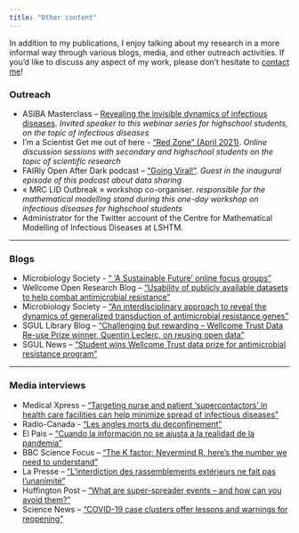 ```yaml
---
title: "Other content"
---
```


In addition to my publications, I enjoy talking about my research in a more informal way through various blogs, media, and other outreach activities. If you'd like to discuss any aspect of my work, please don't hesitate to [contact me](mailto:quentin.leclerc@pasteur.fr)!

### Outreach
- ASIBA Masterclass – [Revealing the invisible dynamics of infectious diseases](https://www.asiba.fr/challenges-posed-by-infectious-diseases-in-society-9-november-2023/). *Invited speaker to this webinar series for highschool students, on the topic of infectious diseases*
- I'm a Scientist Get me out of here - ["Red Zone" (April 2021)](https://red21.imascientist.org.uk/). *Online discussion sessions with secondary and highschool students on the topic of scientific research*
- FAIRly Open After Dark podcast – [“Going Viral!”](https://fairlyopenafterdark.podbean.com/e/going-viral/). *Guest in the inaugural episode of this podcast about data sharing*
- « MRC LID Outbreak » workshop co-organiser. *responsible for the mathematical modelling stand during this one-day workshop on infectious diseases for highschool students*
- Administrator for the Twitter account of the Centre for Mathematical Modelling of Infectious Diseases at LSHTM.


***

### Blogs

- Microbiology Society - [“ 'A Sustainable Future' online focus groups”](https://microbiologysociety.org/blog/a-sustainable-future-online-focus-groups.html)
- Wellcome Open Research Blog – [“Usability of publicly available datasets to help combat antimicrobial resistance”](https://blog.wellcomeopenresearch.org/2020/09/15/usability-of-publicly-available-datasets-to-help-combat-antimicrobial-resistance/)
- Microbiology Society – [“An interdisciplinary approach to reveal the dynamics of generalized transduction of antimicrobial resistance genes”](https://microbiologysociety.org/our-work/75th-anniversary-a-sustainable-future/antimicrobial-resistance-amr/antimicrobial-resistance-amr-case-studies/dynamics-of-generalized-transduction-of-amr-genes.html)
- SGUL Library Blog – [“Challenging but rewarding – Wellcome Trust Data Re-use Prize winner, Quentin Leclerc, on reusing open data”](https://stglibrary.wordpress.com/2019/05/02/challenging-but-rewarding-wellcome-trust-data-re-use-prize-winner-quentin-leclerc-on-reusing-open-data/)
- SGUL News – [“Student wins Wellcome Trust data prize for antimicrobial resistance program”](https://www.sgul.ac.uk/news/student-wins-wellcome-trust-data-prize-for-empirical-therapy-guidelines)


***

### Media interviews
- Medical Xpress – ["Targeting nurse and patient 'supercontactors' in health care facilities can help minimize spread of infectious diseases"](https://medicalxpress.com/news/2023-04-nurse-patient-supercontactors-health-facilities.html)
- Radio-Canada - ["Les angles morts du deconfinement"](https://ici.radio-canada.ca/ohdio/premiere/emissions/les-annees-lumiere/segments/reportage/356501/covid-deconfinement-vaccin-variant-pandemie)
- El Pais – [“Cuando la información no se ajusta a la realidad de la pandemia”](https://elpais.com/espana/madrid/2021-03-01/cuando-la-informacion-no-se-ajusta-a-la-realidad.html)
- BBC Science Focus – [“The K factor: Nevermind R, here’s the number we need to understand”](https://www.sciencefocus.com/news/the-k-factor-nevermind-r-heres-the-number-we-need-to-understand/)
- La Presse – [“L’interdiction des rassemblements extérieurs ne fait pas l’unanimité”](https://www.lapresse.ca/societe/2020-10-08/covid-19/l-interdiction-des-rassemblements-exterieurs-ne-fait-pas-l-unanimite.php)
- Huffington Post – [“What are super-spreader events – and how can you avoid them?”](https://www.huffingtonpost.co.uk/entry/whats-a-super-spreader-event-and-how-do-you-avoid-them_uk_5f3e5e67c5b66346158154e6)
- Science News – [“COVID-19 case clusters offer lessons and warnings for reopening”](https://www.sciencenews.org/article/coronavirus-covid-19-case-clusters-lessons-warnings-reopening)




